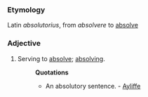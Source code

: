 ===Etymology===
Latin ''absolutorius'', from ''absolvere'' to [[absolve]]
===Adjective===
#Serving to [[absolve]]; [[absolving]].
#:'''Quotations'''
#:*An absolutory sentence. - [[Ayliffe]]